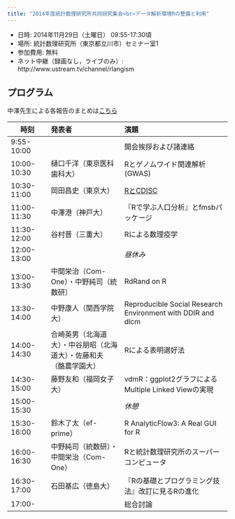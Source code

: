 ```yaml
---
title: "2014年度統計数理研究所共同研究集会<br>データ解析環境Rの整備と利用"
---
```


- 日時: 2014年11月29日（土曜日） 09:55-17:30頃
- 場所: 統計数理研究所（東京都立川市）セミナー室1
- 参加費用: 無料
- ネット中継（録画なし，ライブのみ）: http://www.ustream.tv/channel/rlangism

## プログラム

中澤先生による各報告のまとめは[こちら](http://minato.sip21c.org/rusersjp-ism-2014.txt)

| 時刻  | 発表者 | 演題 |
|------|:----------|:---------------|
| 9:55-10:00 | | 開会挨拶および諸連絡 |
| 10:00-10:30 | 樋口千洋（東京医科歯科大） | Rとゲノムワイド関連解析(GWAS) |
| 10:30-11:00 | 岡田昌史（東京大） | [RとCDISC](https://www.slideshare.net/mokjpn/rcdisc) |
| 11:00-11:30 | 中澤港（神戸大） | 『Rで学ぶ人口分析』とfmsbパッケージ |
| 11:30-12:00 | 谷村晋（三重大） | Rによる数理疫学 |
| 12:00-13:00 | | *昼休み* | 
| 13:00-13:30 | 中間栄治（Com-One）・中野純司（統数研） | RdRand on R |
| 13:30-14:00 | 中野康人（関西学院大） | Reproducible Social Research Environment with DDIR and dlcm |
| 14:00-14:30 | 合崎英男（北海道大）・中谷朋昭（北海道大）・佐藤和夫 （酪農学園大） | Rによる表明選好法 |
| 14:30-15:00 | 藤野友和（福岡女子大） | vdmR：ggplot2グラフによるMultiple Linked Viewの実現 |
| 15:00-15:30 | | *休憩* |
| 15:30-16:00 | 鈴木了太（ef-prime） | R AnalyticFlow3: A Real GUI for R |
| 16:00-16:30 | 中野純司（統数研）・中間栄治（Com-One） | Rと統計数理研究所のスーパーコンピュータ |
| 16:30-17:00 | 石田基広（徳島大） | 『Rの基礎とプログラミング技法』改訂に見るRの進化 |
| 17:00- | | 総合討論 |
